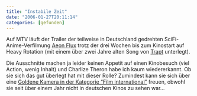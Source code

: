```yaml
---
title: "Instabile Zeit"
date: "2006-01-27T20:11:14"
categories: [gefunden]
---
```


Auf MTV läuft der Trailer der teilweise in Deutschland gedrehten SciFi-Anime-Verfilmung [Aeon Flux](http://www.aeonflux.de) trotz der drei Wochen bis zum Kinostart auf Heavy Rotation (mit einem über zwei Jahre alten Song von [Trapt](http://www.trapt.com) unterlegt). 

Die Ausschnitte machen ja leider keinen Appetit auf einen Kinobesuch (viel Action, wenig Inhalt) und Charlize Theron habe ich kaum wiedererkannt. Ob sie sich das gut überlegt hat mit dieser Rolle? Zumindest kann sie sich über eine [Goldene Kamera in der Kategorie "Film international"](http://www.goldenekamera.de/) freuen, obwohl sie seit über einem Jahr nicht in deutschen Kinos zu sehen war...

